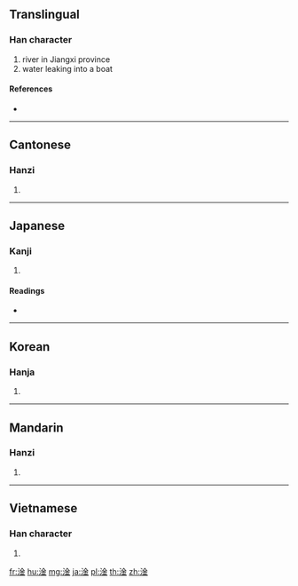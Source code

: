 ==Translingual==

===Han character===
{{Han char|rn=85|rad=水|as=08|sn=11|four=38119|canj=EC}}

# river in Jiangxi province
# water leaking into a boat

====References====
* {{Han ref|kx=0630.250|dkj=17667|dj=1033.050|hdz=31653.030|uh=6DE6|ud=28134|bh=B268|bd=45672}}

----

==Cantonese==

===Hanzi===
{{yue-hanzi|jyut=|y=gam3}}

# {{defn|lang=yue|sort=水08}}

----

==Japanese==

===Kanji===
{{ja-kanji|grade=|rs=水08}}

# {{defn|lang=ja|sort=水08}}

====Readings====
* {{ja-readings|on=[[かん]] (kan), [[こん]] (kon)|kun=[[あか]] (aka), [[どろ]] (doro)}}

----

==Korean==

===Hanja===
{{ko-hanja|hangeul=검|eumhun=|rv=geom|mr=kŏm|y=kem}}

# {{defn|lang=ko|sort=水08}}

----

==Mandarin==

===Hanzi===
{{cmn-hanzi|pin=[[gàn]] ([[gan4]])|wg=kan<sup>4</sup>}}

# {{defn|lang=cmn|sort=水08}}

----

==Vietnamese==

===Han character===
{{vi-hantu|[[cam]]|rs=水08}}

# {{defn|lang=vi|sort=水08}}

[[fr:淦]]
[[hu:淦]]
[[mg:淦]]
[[ja:淦]]
[[pl:淦]]
[[th:淦]]
[[zh:淦]]